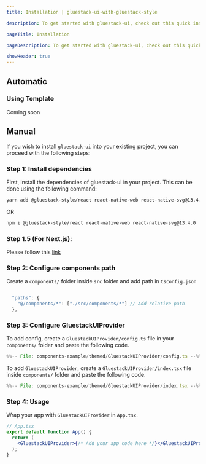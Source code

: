 ```yaml
---
title: Installation | gluestack-ui-with-gluestack-style

description: To get started with gluestack-ui, check out this quick installation guide. It provides simple steps to help you install and use the library in your projects.

pageTitle: Installation

pageDescription: To get started with gluestack-ui, check out this quick installation guide. It provides simple steps to help you install and use the library in your projects.

showHeader: true
---
```



<Meta title="with-gluestack-style/Getting Started/Installation" />

## Automatic

### Using Template

Coming soon

## Manual

If you wish to install `gluestack-ui` into your existing project, you can proceed with the following steps:

### Step 1: Install dependencies

First, install the dependencies of gluestack-ui in your project. This can be done using the following command:

```bash
yarn add @gluestack-style/react react-native-web react-native-svg@13.4.0
```

OR

```bash
npm i @gluestack-style/react react-native-web react-native-svg@13.4.0

```

### Step 1.5 (For Next.js):

Please follow this [link](https://gluestack.io/ui/docs/guides/install-nextjs)

### Step 2: Configure components path

Create a `components/` folder inside `src` folder and add path in `tsconfig.json`

```js

  "paths": {
    "@/components/*": ["./src/components/*"] // Add relative path
  },

```

### Step 3: Configure GluestackUIProvider

To add config, create a `GluestackUIProvider/config.ts` file in your `components/` folder and paste the following code.

```jsx
%%-- File: components-example/themed/GluestackUIProvider/config.ts --%%
```

To add `GluestackUIProvider`, create a `GluestackUIProvider/index.tsx` file inside `components/` folder and paste the following code.

```jsx
%%-- File: components-example/themed/GluestackUIProvider/index.tsx --%%
```

### Step 4: Usage

Wrap your app with `GluestackUIProvider` in `App.tsx`.

```jsx
// App.tsx
export default function App() {
  return (
    <GluestackUIProvider>{/* Add your app code here */}</GluestackUIProvider>
  );
}
```
